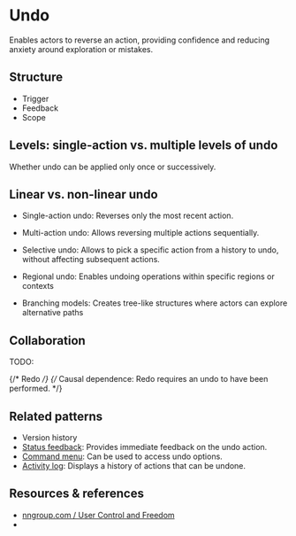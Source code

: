 
<Meta title="Patterns/Undo" />

# Undo

Enables actors to reverse an action, providing confidence and reducing anxiety around exploration or mistakes.

## Structure

- Trigger
- Feedback
- Scope

## Levels: single-action vs. multiple levels of undo
Whether undo can be applied only once or successively.

## Linear vs. non-linear undo

- Single-action undo: Reverses only the most recent action.
- Multi-action undo: Allows reversing multiple actions sequentially.

- Selective undo: Allows to pick a specific action from a history to undo, without affecting subsequent actions.
- Regional undo: Enables undoing operations within specific regions or contexts
- Branching models: Creates tree-like structures where actors can explore alternative paths

## Collaboration

TODO:

{/* Redo */}
{/* Causal dependence: Redo requires an undo to have been performed. */}

## Related patterns

- Version history
- [Status feedback](../?path=/docs/patterns-status-feedback--docs): Provides immediate feedback on the undo action.
- [Command menu](../?path=/docs/patterns-command-menu--docs): Can be used to access undo options.
- [Activity log](../?path=/docs/patterns-activity-log--docs): Displays a history of actions that can be undone.

## Resources & references

- [nngroup.com / User Control and Freedom](https://www.nngroup.com/articles/user-control-and-freedom/)
-
